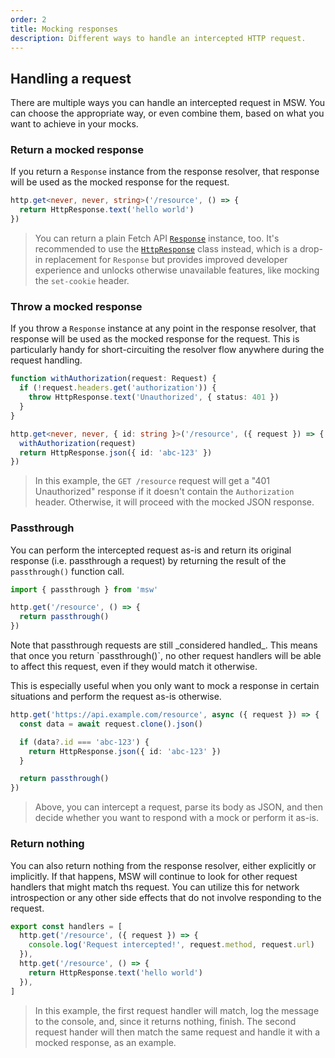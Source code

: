 ```yaml
---
order: 2
title: Mocking responses
description: Different ways to handle an intercepted HTTP request.
---
```



## Handling a request

There are multiple ways you can handle an intercepted request in MSW. You can choose the appropriate way, or even combine them, based on what you want to achieve in your mocks.

### Return a mocked response

If you return a `Response` instance from the response resolver, that response will be used as the mocked response for the request.

```ts {2}
http.get<never, never, string>('/resource', () => {
  return HttpResponse.text('hello world')
})
```

> You can return a plain Fetch API [`Response`](https://developer.mozilla.org/en-US/docs/Web/API/Response) instance, too. It's recommended to use the [`HttpResponse`](/docs/api/http-response) class instead, which is a drop-in replacement for `Response` but provides improved developer experience and unlocks otherwise unavailable features, like mocking the `set-cookie` header.

### Throw a mocked response

If you throw a `Response` instance at any point in the response resolver, that response will be used as the mocked response for the request. This is particularly handy for short-circuiting the resolver flow anywhere during the request handling.

```ts /throw/ {3,8}
function withAuthorization(request: Request) {
  if (!request.headers.get('authorization')) {
    throw HttpResponse.text('Unauthorized', { status: 401 })
  }
}

http.get<never, never, { id: string }>('/resource', ({ request }) => {
  withAuthorization(request)
  return HttpResponse.json({ id: 'abc-123' })
})
```

> In this example, the `GET /resource` request will get a "401 Unauthorized" response if it doesn't contain the `Authorization` header. Otherwise, it will proceed with the mocked JSON response.

### Passthrough

You can perform the intercepted request as-is and return its original response (i.e. passthrough a request) by returning the result of the `passthrough()` function call.

```ts /passthrough/1 {4}
import { passthrough } from 'msw'

http.get('/resource', () => {
  return passthrough()
})
```

<Warning>
  Note that passthrough requests are still _considered handled_. This means that
  once you return `passthrough()`, no other request handlers will be able to
  affect this request, even if they would match it otherwise.
</Warning>

This is especially useful when you only want to mock a response in certain situations and perform the request as-is otherwise.

```ts {5,8}
http.get('https://api.example.com/resource', async ({ request }) => {
  const data = await request.clone().json()

  if (data?.id === 'abc-123') {
    return HttpResponse.json({ id: 'abc-123' })
  }

  return passthrough()
})
```

> Above, you can intercept a request, parse its body as JSON, and then decide whether you want to respond with a mock or perform it as-is.

### Return nothing

You can also return nothing from the response resolver, either explicitly or implicitly. If that happens, MSW will continue to look for other request handlers that might match ths request. You can utilize this for network introspection or any other side effects that do not involve responding to the request.

```ts {3}
export const handlers = [
  http.get('/resource', ({ request }) => {
    console.log('Request intercepted!', request.method, request.url)
  }),
  http.get('/resource', () => {
    return HttpResponse.text('hello world')
  }),
]
```

> In this example, the first request handler will match, log the message to the console, and, since it returns nothing, finish. The second request hander will then match the same request and handle it with a mocked response, as an example.
